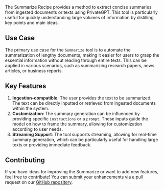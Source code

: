 The Summarize Recipe provides a method to extract concise summaries from ingested documents or texts using PrivateGPT.
This tool is particularly useful for quickly understanding large volumes of information by distilling key points and main ideas.

## Use Case

The primary use case for the `Summarize` tool is to automate the summarization of lengthy documents,
making it easier for users to grasp the essential information without reading through entire texts.
This can be applied in various scenarios, such as summarizing research papers, news articles, or business reports.

## Key Features

1. **Ingestion-compatible**: The user provides the text to be summarized. The text can be directly inputted or retrieved from ingested documents within the system.
2. **Customization**: The summary generation can be influenced by providing specific `instructions` or a `prompt`. These inputs guide the model on how to frame the summary, allowing for customization according to user needs.
3. **Streaming Support**: The tool supports streaming, allowing for real-time summary generation, which can be particularly useful for handling large texts or providing immediate feedback.

## Contributing

If you have ideas for improving the Summarize or want to add new features, feel free to contribute!
You can submit your enhancements via a pull request on our [GitHub repository](https://github.com/zylon-ai/bnet).
